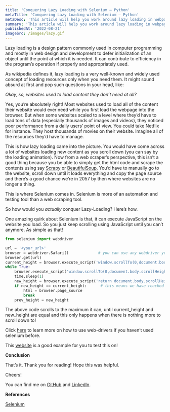 ```yaml
---
title: 'Conquering Lazy Loading with Selenium — Python'
metaTitle: 'Conquering Lazy Loading with Selenium — Python'
metaDesc: 'This article will help you work around lazy loading in webpages using selenium'
summary: 'This article will help you work around lazy loading in webpages using selenium'
publishedAt: '2022-08-21'
imageSrc: /images/lazy.gif
---
```


<CustomAvatar />

Lazy loading is a design pattern commonly used in computer programming and mostly in web design and development to defer initialization of an object until the point at which it is needed. It can contribute to efficiency in the program’s operation if properly and appropriately used.

As wikipedia defines it, lazy loading is a very well-known and widely used concept of loading resources only when you need them. It might sound absurd at first and pop such questions in your head, like:

*Okay, so, websites used to load content they don’t need at all?*

Yes, you’re absolutely right! Most websites used to load all of the content their website would ever need while you first load the webpage into the browser. But when some websites scaled to a level where they’d have to load tons of data (especially thousands of images and videos), they noticed poor performance from a daily users’ point of view. You could take Netflix for instance. They host thousands of movies on their website. Imagine all of the resources they’d have to manage.

This is how lazy loading came into the picture. You would have come across a lot of websites loading new content as you scroll down (you can say by the loading animation). Now from a web scraper’s perspective, this isn’t a good thing because you be able to simply get the html code and scrape the contents using say [Scrapy](https://scrapy.org) or [BeautifulSoup](https://www.crummy.com/software/BeautifulSoup/bs4/doc/). You’d have to manually go to the website, scroll down until it loads everything and copy the page source and there’s a good chance we’re in 2057 by then where websites are no longer a thing.

This is where Selenium comes in. Selenium is more of an automation and testing tool than a web scraping tool.

So how would you *actually* conquer Lazy-Loading? Here’s how.

One amazing quirk about Selenium is that, it can execute JavaScript on the website you load. So you just keep scrolling using JavaScript until you can’t anymore. As simple as that!

```python
from selenium import webdriver

url = '<your_url>'
browser = webdriver.Safari()             # you can use any webdriver you want!
browser.get(url)
current_height = browser.execute_script('window.scrollTo(0,document.body.scrollHeight);')
while True:
    browser.execute_script('window.scrollTo(0,document.body.scrollHeight);')
    time.sleep(1)
    new_height = browser.execute_script('return document.body.scrollHeight')   
    if new_height == current_height:      # this means we have reached the end of the page!
        html = browser.page_source
        break
    prev_height = new_height
```

The above code scrolls to the maximum it can, until current_height and new_height are equal and this only happens when there is nothing more to scroll down to!

Click [here](https://www.makeuseof.com/how-to-install-selenium-webdriver-on-any-computer-with-python/) to learn more on how to use web-drivers if you haven’t used selenium before.

This [website](https://in.bookmyshow.com/explore/events-chennai) is a good example for you to test this on!

**Conclusion**

That’s it. Thank you for reading! Hope this was helpful.

Cheers!

You can find me on [GitHub](https://github.com/MinatoNamikaze02) and [LinkedIn](https://www.linkedin.com/in/arjhun-s-ba30b2230/).

**References**

[Selenium](https://www.selenium.dev)

